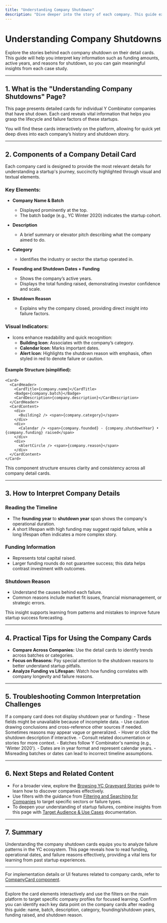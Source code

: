```yaml
---
title: "Understanding Company Shutdowns"
description: "Dive deeper into the story of each company. This guide explains how to interpret the company detail cards, including funding, founding/shutdown dates, and reasons for shutdown, helping users make sense of each case study."
---
```


# Understanding Company Shutdowns

Explore the stories behind each company shutdown on their detail cards. This guide will help you interpret key information such as funding amounts, active years, and reasons for shutdown, so you can gain meaningful insights from each case study.

---

## 1. What is the "Understanding Company Shutdowns" Page?
This page presents detailed cards for individual Y Combinator companies that have shut down. Each card reveals vital information that helps you grasp the lifecycle and failure factors of these startups.

You will find these cards interactively on the platform, allowing for quick yet deep dives into each company’s history and shutdown story.

---

## 2. Components of a Company Detail Card

Each company card is designed to provide the most relevant details for understanding a startup's journey, succinctly highlighted through visual and textual elements.

### Key Elements:

- **Company Name & Batch**
  - Displayed prominently at the top.
  - The batch badge (e.g., YC Winter 2020) indicates the startup cohort.

- **Description**
  - A brief summary or elevator pitch describing what the company aimed to do.

- **Category**
  - Identifies the industry or sector the startup operated in.

- **Founding and Shutdown Dates + Funding**
  - Shows the company’s active years.
  - Displays the total funding raised, demonstrating investor confidence and scale.

- **Shutdown Reason**
  - Explains why the company closed, providing direct insight into failure factors.

### Visual Indicators:

- Icons enhance readability and quick recognition:
  - **Building Icon**: Associates with the company’s category.
  - **Calendar Icon**: Marks important dates.
  - **Alert Icon**: Highlights the shutdown reason with emphasis, often styled in red to denote failure or caution.

#### Example Structure (simplified):

```tsx
<Card>
  <CardHeader>
    <CardTitle>{company.name}</CardTitle>
    <Badge>{company.batch}</Badge>
    <CardDescription>{company.description}</CardDescription>
  </CardHeader>
  <CardContent>
    <div>
      <Building2 /> <span>{company.category}</span>
    </div>
    <div>
      <Calendar /> <span>{company.founded} - {company.shutdownYear} • {company.funding} raised</span>
    </div>
    <div>
      <AlertCircle /> <span>{company.reason}</span>
    </div>
  </CardContent>
</Card>
```

This component structure ensures clarity and consistency across all company detail cards.

---

## 3. How to Interpret Company Details

### Reading the Timeline
- The **founding year** to **shutdown year** span shows the company's operational duration.
- A short lifespan with high funding may suggest rapid failure, while a long lifespan often indicates a more complex story.

### Funding Information
- Represents total capital raised.
- Larger funding rounds do not guarantee success; this data helps contrast investment with outcomes.

### Shutdown Reason
- Understand the causes behind each failure.
- Common reasons include market fit issues, financial mismanagement, or strategic errors.

This insight supports learning from patterns and mistakes to improve future startup success forecasting.

---

## 4. Practical Tips for Using the Company Cards

- **Compare Across Companies:** Use the detail cards to identify trends across batches or categories.
- **Focus on Reasons:** Pay special attention to the shutdown reasons to better understand startup pitfalls.
- **Analyze Funding vs Lifespan:** Watch how funding correlates with company longevity and failure reasons.

---

## 5. Troubleshooting Common Interpretation Challenges

<AccordionGroup title="Troubleshooting Guide">
<Accordion title="Card Missing Shutdown Year or Funding">
If a company card does not display shutdown year or funding:
- These fields might be unavailable because of incomplete data.
- Use caution drawing conclusions and cross-reference other sources if needed.
</Accordion>
<Accordion title="Unclear Shutdown Reason">
Sometimes reasons may appear vague or generalized.
- Hover or click the shutdown description if interactive.
- Consult related documentation or stories for more context.
</Accordion>
<Accordion title="Confusing Date Formats or Batch Labels">
- Batches follow Y Combinator's naming (e.g., 'Winter 2020').
- Dates are in year format and represent calendar years.
- Misreading batches or dates can lead to incorrect timeline assumptions.
</Accordion>
</AccordionGroup>

---

## 6. Next Steps and Related Content

- For a broader view, explore the [Browsing YC Graveyard Stories](/guides/core-workflows/browse-companies) guide to learn how to discover companies effectively.
- Use filters with the guidance from [Filtering and Searching for Companies](/guides/core-workflows/filter-search) to target specific sectors or failure types.
- To deepen your understanding of startup failures, combine insights from this page with [Target Audience & Use Cases](/overview/getting-started-intro/value-use-cases) documentation.

---

## 7. Summary

Understanding the company shutdown cards equips you to analyze failure patterns in the YC ecosystem. This page reveals how to read funding, operational dates, and failure reasons effectively, providing a vital lens for learning from past startup experiences.

---

For implementation details or UI features related to company cards, refer to [CompanyCard component](https://github.com/modelorona/ycombinator-graveyard-stories/blob/main/src/components/CompanyCard.tsx).

---

<Tip>
Explore the card elements interactively and use the filters on the main platform to target specific company profiles for focused learning.
</Tip>

<Check>
Confirm you can identify each key data point on the company cards after reading this guide: name, batch, description, category, founding/shutdown years, funding raised, and shutdown reason.
</Check>
